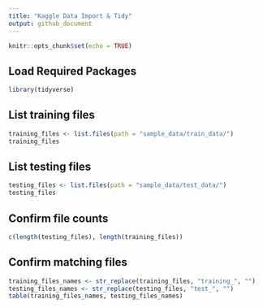 ```yaml
---
title: "Kaggle Data Import & Tidy"
output: github_document
---
```


```r
knitr::opts_chunk$set(echo = TRUE)
```

## Load Required Packages

```r
library(tidyverse)
```

## List training files

```r
training_files <- list.files(path = "sample_data/train_data/")
training_files
```

## List testing files

```r
testing_files <- list.files(path = "sample_data/test_data/")
testing_files
```

## Confirm file counts

```r
c(length(testing_files), length(training_files))
```

## Confirm matching files

```r
training_files_names <- str_replace(training_files, "training_", "")
testing_files_names <- str_replace(testing_files, "test_", "")
table(training_files_names, testing_files_names)
```
